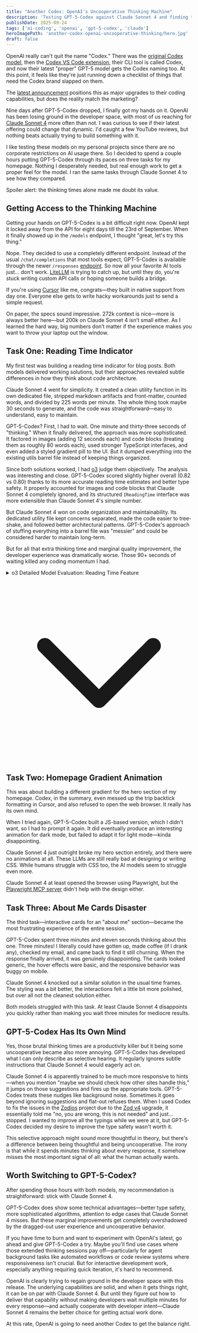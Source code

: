```yaml
---
title: "Another Codex: OpenAI's Uncooperative Thinking Machine"
description: 'Testing GPT-5-Codex against Claude Sonnet 4 and finding that long thinking times and uncooperative behavior kill developer productivity.'
publishDate: 2025-09-24
tags: ['ai-coding', 'openai', 'gpt-5-codex', 'claude']
heroImagePath: 'another-codex-openai-uncooperative-thinking/hero.jpg'
draft: false
---
```



<AutoOptimizedImage
    src={heroImage}
    alt="Illustrated clocks, code snippets, and the OpenAI logo representing GPT-5-Codex thinking delays"
    loading="eager"
/>

OpenAI really can't quit the name "Codex." There was the [original Codex model](https://openai.com/blog/openai-codex/), then the [Codex VS Code extension](https://marketplace.visualstudio.com/items?itemName=openai.chatgpt), their CLI tool is called Codex, and now their latest "proper" GPT-5 model gets the Codex naming too. At this point, it feels like they're just running down a checklist of things that need the Codex brand slapped on them.

The [latest announcement](https://openai.com/index/introducing-upgrades-to-codex/) positions this as major upgrades to their coding capabilities, but does the reality match the marketing?

Nine days after GPT-5-Codex dropped, I finally got my hands on it. OpenAI has been losing ground in the developer space, with most of us reaching for [Claude Sonnet 4](https://www.anthropic.com/news/claude-4) more often than not. I was curious to see if their latest offering could change that dynamic. I'd caught a few YouTube reviews, but nothing beats actually trying to build something with it.

I like testing these models on my personal projects since there are no corporate restrictions on AI usage there. So I decided to spend a couple hours putting GPT-5-Codex through its paces on three tasks for my homepage. Nothing I desperately needed, but real enough work to get a proper feel for the model. I ran the same tasks through Claude Sonnet 4 to see how they compared.

Spoiler alert: the thinking times alone made me doubt its value.

## Getting Access to the Thinking Machine

Getting your hands on GPT-5-Codex is a bit difficult right now. OpenAI kept it locked away from the API for eight days till the 23rd of September. When it finally showed up in the `/models` endpoint, I thought "great, let's try this thing."

Nope. They decided to use a completely different endpoint. Instead of the usual `/chat/completions` that most tools expect, GPT-5-Codex is available through the newer `/responses` [endpoint](https://platform.openai.com/docs/api-reference/responses). So now all your favorite AI tools just... don't work. [LiteLLM](https://www.litellm.ai/) is trying to catch up, but until they do, you're stuck writing custom API calls or hoping someone builds a bridge.

If you're using [Cursor](https://cursor.com/) like me, congrats—they built in native support from day one. Everyone else gets to write hacky workarounds just to send a simple request.

On paper, the specs sound impressive. 272k context is nice—more is always better here—but 200k on Claude Sonnet 4 isn’t small either. As I learned the hard way, big numbers don’t matter if the experience makes you want to throw your laptop out the window.

## Task One: Reading Time Indicator

My first test was building a reading time indicator for blog posts. Both models delivered working solutions, but their approaches revealed subtle differences in how they think about code architecture.

Claude Sonnet 4 went for simplicity. It created a clean utility function in its own dedicated file, stripped markdown artifacts and front-matter, counted words, and divided by 225 words per minute. The whole thing took maybe 30 seconds to generate, and the code was straightforward—easy to understand, easy to maintain.

GPT-5-Codex? First, I had to wait. One minute and thirty-three seconds of "thinking." When it finally delivered, the approach was more sophisticated. It factored in images (adding 12 seconds each) and code blocks (treating them as roughly 80 words each), used stronger TypeScript interfaces, and even added a styled gradient pill to the UI. But it dumped everything into the existing utils barrel file instead of keeping things organized.

Since both solutions worked, I had [o3](https://openai.com/index/introducing-o3-and-o4-mini/) judge them objectively. The analysis was interesting and close. GPT-5-Codex scored slightly higher overall (0.82 vs 0.80) thanks to its more accurate reading time estimates and better type safety. It properly accounted for images and code blocks that Claude Sonnet 4 completely ignored, and its structured `IReadingTime` interface was more extensible than Claude Sonnet 4's simple number.

But Claude Sonnet 4 won on code organization and maintainability. Its dedicated utility file kept concerns separated, made the code easier to tree-shake, and followed better architectural patterns. GPT-5-Codex's approach of stuffing everything into a barrel file was "messier" and could be considered harder to maintain long-term.

But for all that extra thinking time and marginal quality improvement, the developer experience was dramatically worse. Those 90+ seconds of waiting killed any coding momentum I had.

<details class="my-8 bg-gradient-to-r from-blue-50 to-indigo-50 dark:from-gray-800 dark:to-gray-900 rounded-xl border border-blue-200 dark:border-gray-700 shadow-sm overflow-hidden">
<summary class="px-6 py-4 bg-white/50 dark:bg-gray-800/50 cursor-pointer font-semibold text-gray-900 dark:text-gray-100 hover:bg-white/80 dark:hover:bg-gray-700/80 transition-all duration-200 flex items-center gap-3 backdrop-blur-sm">
<span>o3 Detailed Model Evaluation: Reading Time Feature</span>
<div class="ml-auto text-blue-500 dark:text-blue-400 transform transition-transform duration-200 group-open:rotate-180">
<svg class="w-5 h-5" fill="none" stroke="currentColor" viewBox="0 0 24 24">
<path stroke-linecap="round" stroke-linejoin="round" stroke-width="2" d="M19 9l-7 7-7-7"></path>
</svg>
</div>
</summary>

<div class="px-6 py-6 bg-white/80 dark:bg-gray-900/80 backdrop-blur-sm prose prose-sm dark:prose-invert max-w-none border-t border-blue-100 dark:border-gray-700">

# Reading Time Feature — Claude Sonnet 4 (36e8973) vs GPT-5 (88136af)

## Overview

Both commits implement an _estimated reading time_ feature for blog posts. They touch the same five areas of the code-base but differ substantially in approach, type-safety, and attention to project conventions.

| Aspect                          | Claude Sonnet 4 (36e8973)                                                              | GPT-5-Codex (88136af)                                                                                |
| ------------------------------- | -------------------------------------------------------------------------------------- | ---------------------------------------------------------------------------------------------------- |
| **Utility location**            | New dedicated file `src/utils/readingTime.ts`                                          | Adds function to the existing barrel `src/utils/index.ts`                                            |
| **Algorithm**                   | • Strips front-matter, imports, HTML/MD syntax<br />• Counts words, divides by 225 wpm | • Cleans markdown & HTML<br />• Adds extra time for images (12 s ea.) & code blocks (≈ 80 words ea.) |
| **Return type**                 | `{ minutes: number; words: number }`                                                   | Same structure but wrapped in `IReadingTime` interface                                               |
| **Types**                       | Adds `readingTime: number` to `IBlogPost`                                              | Adds `readingTime: IReadingTime` (minutes + words) — more expressive                                 |
| **BlogCard UI**                 | Shows _"\{readingTime\} min read"_                                                     | Shows _"\{readingTime.minutes\} min read"_ inside a stylised pill                                    |
| **Adherence to repo structure** | Utility in its own file — clear separation                                             | Mixed concerns in large barrel; increases bundle size                                                |
| **Comments / verbosity**        | Heavy block comments; could violate "no-BS" guideline                                  | Minimal inline comments — closer to user preference                                                  |

## Strengths & Weaknesses

### Claude Sonnet 4

- The algorithm is simple and maintainable, which reduces cognitive load.
- Using a dedicated file keeps `utils/index.ts` slim.
- It strips many markdown artifacts and works well for most posts.
    - However, it ignores images and code blocks, which can lead to under-estimated reading times.
    - It uses a simple number for `readingTime`, which loses word-count detail.
    - The verbose comments go slightly against the user's style preferences.

### GPT-5-Codex

- It provides richer estimates by factoring in images and code blocks.
- The stronger typings with `IReadingTime` make it more extensible.
- The UI tweak with a gradient pill matches the design language.
- It uses fewer comments, which aligns better with the repo culture.
    - However, magic constants like 80 words and 12 seconds are undocumented.
    - The utility gets dumped into a barrel file, making it harder to tree-shake and mixing unrelated helpers.
    - It touches slightly more lines of code, creating a higher surface area for merge conflicts.

## Verdict

Both implementations are functional, but target different trade-offs:

- **If accuracy & type-safety are priority**, GPT-5's version is superior thanks to its richer model and structured typing.
- **If simplicity, separation of concerns, and bundle hygiene matter more**, Claude Sonnet 4's implementation wins.

Overall score (subjective):

| Criteria                          | Weight  | Claude Sonnet 4 | GPT-5    |
| --------------------------------- | ------- | --------------- | -------- |
| Correctness                       | 0.4     | 0.8             | 0.85     |
| Code quality / maintainability    | 0.3     | 0.85            | 0.75     |
| Conformity to project conventions | 0.2     | 0.8             | 0.75     |
| Style (minimal comments)          | 0.1     | 0.7             | 0.9      |
| **Total**                         | **1.0** | **0.80**        | **0.82** |

**GPT-5 has a slight edge** due to stronger modeling, but either patch could be merged with minor tweaks.

</div>
</details>

## Task Two: Homepage Gradient Animation

This was about building a different gradient for the hero section of my homepage. Codex, in the summary, even messed up the trip backtick formatting in Cursor, and also refused to open the web browser. It really has its own mind.

When I tried again, GPT-5-Codex built a JS-based version, which I didn't want, so I had to prompt it again. It did eventually produce an interesting animation for dark mode, but failed to adapt it for light mode—kinda disappointing.

Claude Sonnet 4 just outright broke my hero section entirely, and there were no animations at all. These LLMs are still really bad at designing or writing CSS. While humans struggle with CSS too, the AI models seem to struggle even more.

Claude Sonnet 4 at least opened the browser using Playwright, but the [Playwright MCP server](https://github.com/microsoft/playwright-mcp) didn't help with the design either.

## Task Three: About Me Cards Disaster

The third task—interactive cards for an "about me" section—became the most frustrating experience of the entire session.

GPT-5-Codex spent three minutes and eleven seconds thinking about this one. Three minutes! I literally could have gotten up, made coffee (if I drank any), checked my email, and came back to find it still churning. When the response finally arrived, it was genuinely disappointing. The cards looked generic, the hover effects were basic, and the responsive behavior was buggy on mobile.

Claude Sonnet 4 knocked out a similar solution in the usual time frames. The styling was a bit better, the interactions felt a little bit more polished, but over all not the cleanest solution either.

Both models struggled with this task. At least Claude Sonnet 4 disappoints you quickly rather than making you wait three minutes for mediocre results.

## GPT-5-Codex Has Its Own Mind

Yes, those brutal thinking times are a productivity killer but it being some uncooperative became also more annoying. GPT-5-Codex has developed what I can only describe as selective hearing. It regularly ignores subtle instructions that Claude Sonnet 4 would eagerly act on.

Claude Sonnet 4 is apparently trained to be much more responsive to hints—when you mention "maybe we should check how other sites handle this," it jumps on those suggestions and fires up the appropriate tools. GPT-5-Codex treats these nudges like background noise. Sometimes it goes beyond ignoring suggestions and flat-out refuses them. When I used Codex to fix the issues in the [Zodios](https://github.com/ecyrbe/zodios) project due to the [Zod v4](https://zod.dev/v4/changelog) upgrade, it essentially told me "no, you are wrong, this is not needed" and just... stopped. I wanted to improve all the typings while we were at it, but GPT-5-Codex decided my desire to improve the type safety wasn't worth it.

This selective approach might sound more thoughtful in theory, but there's a difference between being thoughtful and being uncooperative. The irony is that while it spends minutes thinking about every response, it somehow misses the most important signal of all: what the human actually wants.

## Worth Switching to GPT-5-Codex?

After spending those hours with both models, my recommendation is straightforward: stick with Claude Sonnet 4.

GPT-5-Codex does show some technical advantages—better type safety, more sophisticated algorithms, attention to edge cases that Claude Sonnet 4 misses. But these marginal improvements get completely overshadowed by the dragged-out user experience and uncooperative behavior.

If you have time to burn and want to experiment with OpenAI's latest, go ahead and give GPT-5-Codex a try. Maybe you'll find use cases where those extended thinking sessions pay off—particularly for agent background tasks like automated workflows or code review systems where responsiveness isn't crucial. But for interactive development work, especially anything requiring quick iteration, it's hard to recommend.

OpenAI is clearly trying to regain ground in the developer space with this release. The underlying capabilities are solid, and when it gets things right, it can be on par with Claude Sonnet 4. But until they figure out how to deliver that capability without making developers wait multiple minutes for every response—and actually cooperate with developer intent—Claude Sonnet 4 remains the better choice for getting actual work done.

At this rate, OpenAI is going to need another Codex to get the balance right.

